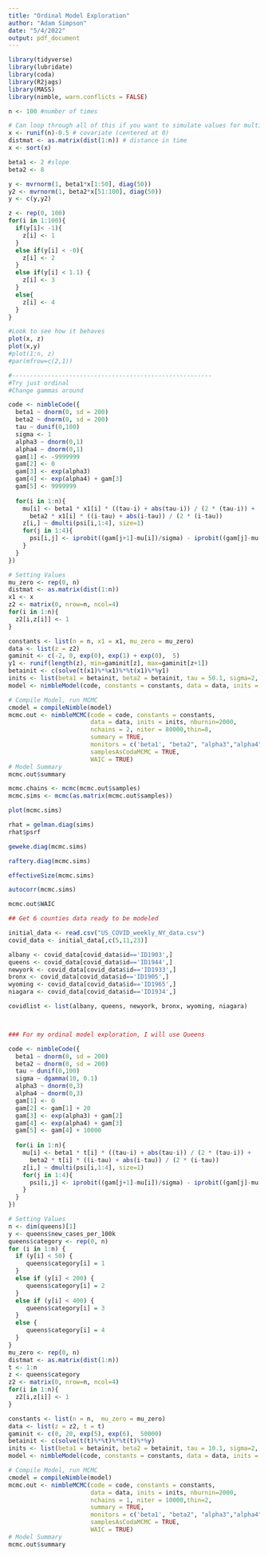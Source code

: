 ```yaml
---
title: "Ordinal Model Exploration"
author: "Adam Simpson"
date: "5/4/2022"
output: pdf_document
---
```


```r
library(tidyverse)
library(lubridate)
library(coda)
library(R2jags)
library(MASS)
library(nimble, warn.conflicts = FALSE)
```

```r
n <- 100 #number of times

# Can loop through all of this if you want to simulate values for multiple locations
x <- runif(n)-0.5 # covariate (centered at 0)
distmat <- as.matrix(dist(1:n)) # distance in time
x <- sort(x)

beta1 <- 2 #slope
beta2 <- 8

y <- mvrnorm(1, beta1*x[1:50], diag(50))
y2 <- mvrnorm(1, beta2*x[51:100], diag(50))
y <- c(y,y2)

z <- rep(0, 100)
for(i in 1:100){
  if(y[i]< -1){
    z[i] <- 1
  }
  else if(y[i] < -0){
    z[i] <- 2
  }
  else if(y[i] < 1.1) {
    z[i] <- 3
  }
  else{
    z[i] <- 4
  }
}

#Look to see how it behaves
plot(x, z)
plot(x,y)
#plot(1:n, z)
#par(mfrow=c(2,1))

#--------------------------------------------------------
#Try just ordinal
#Change gammas around

code <- nimbleCode({
  beta1 ~ dnorm(0, sd = 200)
  beta2 ~ dnorm(0, sd = 200) 
  tau ~ dunif(0,100)
  sigma <- 1
  alpha3 ~ dnorm(0,1)
  alpha4 ~ dnorm(0,1)
  gam[1] <- -9999999
  gam[2] <- 0
  gam[3] <- exp(alpha3)
  gam[4] <- exp(alpha4) + gam[3]
  gam[5] <- 9999999
  
  for(i in 1:n){
    mu[i] <- beta1 * x1[i] * ((tau-i) + abs(tau-i)) / (2 * (tau-i)) + 
      beta2 * x1[i] * ((i-tau) + abs(i-tau)) / (2 * (i-tau))
    z[i,] ~ dmulti(psi[i,1:4], size=1)
    for(j in 1:4){
      psi[i,j] <- iprobit((gam[j+1]-mu[i])/sigma) - iprobit((gam[j]-mu[i])/sigma)
    }
  } 
})

# Setting Values
mu_zero <- rep(0, n)
distmat <- as.matrix(dist(1:n))
x1 <- x
z2 <- matrix(0, nrow=n, ncol=4)
for(i in 1:n){
  z2[i,z[i]] <- 1
}

constants <- list(n = n, x1 = x1, mu_zero = mu_zero)
data <- list(z = z2)
gaminit <- c(-2, 0, exp(0), exp(1) + exp(0),  5)
y1 <- runif(length(z), min=gaminit[z], max=gaminit[z+1])
betainit <- c(solve(t(x1)%*%x1)%*%t(x1)%*%y1)
inits <- list(beta1 = betainit, beta2 = betainit, tau = 50.1, sigma=2, alpha3 = 0, alpha4 = 1)
model <- nimbleModel(code, constants = constants, data = data, inits = inits)

# Compile Model, run MCMC
cmodel = compileNimble(model)
mcmc.out <- nimbleMCMC(code = code, constants = constants,
                       data = data, inits = inits, nburnin=2000,
                       nchains = 2, niter = 80000,thin=8,
                       summary = TRUE,
                       monitors = c('beta1', "beta2", "alpha3","alpha4", "tau"),
                       samplesAsCodaMCMC = TRUE,
                       WAIC = TRUE)
# Model Summary
mcmc.out$summary

mcmc.chains <- mcmc(mcmc.out$samples)
mcmc.sims <- mcmc(as.matrix(mcmc.out$samples))

plot(mcmc.sims)

rhat = gelman.diag(sims)
rhat$psrf

geweke.diag(mcmc.sims)

raftery.diag(mcmc.sims)

effectiveSize(mcmc.sims)

autocorr(mcmc.sims)

mcmc.out$WAIC
```


```r
## Get 6 counties data ready to be modeled

initial_data <- read.csv("US_COVID_weekly_NY_data.csv")
covid_data <- initial_data[,c(5,11,23)]

albany <- covid_data[covid_data$id=='ID1903',]
queens <- covid_data[covid_data$id=='ID1944',]
newyork <- covid_data[covid_data$id=='ID1933',]
bronx <- covid_data[covid_data$id=='ID1905',]
wyoming <- covid_data[covid_data$id=='ID1965',]
niagara <- covid_data[covid_data$id=='ID1934',]

covidlist <- list(albany, queens, newyork, bronx, wyoming, niagara)



### For my ordinal model exploration, I will use Queens

code <- nimbleCode({
  beta1 ~ dnorm(0, sd = 200)
  beta2 ~ dnorm(0, sd = 200) 
  tau ~ dunif(0,100)
  sigma ~ dgamma(10, 0.1)
  alpha3 ~ dnorm(0,3)
  alpha4 ~ dnorm(0,3)
  gam[1] <- 0
  gam[2] <- gam[1] + 20
  gam[3] <- exp(alpha3) + gam[2]
  gam[4] <- exp(alpha4) + gam[3]
  gam[5] <- gam[4] + 10000
  
  for(i in 1:n){
    mu[i] <- beta1 * t[i] * ((tau-i) + abs(tau-i)) / (2 * (tau-i)) + 
      beta2 * t[i] * ((i-tau) + abs(i-tau)) / (2 * (i-tau))
    z[i,] ~ dmulti(psi[i,1:4], size=1)
    for(j in 1:4){
      psi[i,j] <- iprobit((gam[j+1]-mu[i])/sigma) - iprobit((gam[j]-mu[i])/sigma)
    }
  } 
})

# Setting Values
n <- dim(queens)[1]
y <- queens$new_cases_per_100k
queens$category <- rep(0, n)
for (i in 1:n) {
  if (y[i] < 50) {
     queens$category[i] = 1
  }
  else if (y[i] < 200) {
     queens$category[i] = 2
  }
  else if (y[i] < 400) {
     queens$category[i] = 3
  }
  else {
     queens$category[i] = 4
  }
}
mu_zero <- rep(0, n)
distmat <- as.matrix(dist(1:n))
t <- 1:n
z <- queens$category
z2 <- matrix(0, nrow=n, ncol=4)
for(i in 1:n){
  z2[i,z[i]] <- 1
}

constants <- list(n = n,  mu_zero = mu_zero)
data <- list(z = z2, t = t)
gaminit <- c(0, 20, exp(5), exp(6),  50000)
betainit <- c(solve(t(t)%*%t)%*%t(t)%*%y)
inits <- list(beta1 = betainit, beta2 = betainit, tau = 10.1, sigma=2, alpha3 = 3, alpha4 = 4)
model <- nimbleModel(code, constants = constants, data = data, inits = inits)

# Compile Model, run MCMC
cmodel = compileNimble(model)
mcmc.out <- nimbleMCMC(code = code, constants = constants,
                       data = data, inits = inits, nburnin=2000,
                       nchains = 1, niter = 10000,thin=2,
                       summary = TRUE,
                       monitors = c('beta1', "beta2", "alpha3","alpha4", "tau"),
                       samplesAsCodaMCMC = TRUE,
                       WAIC = TRUE)
# Model Summary
mcmc.out$summary


```

